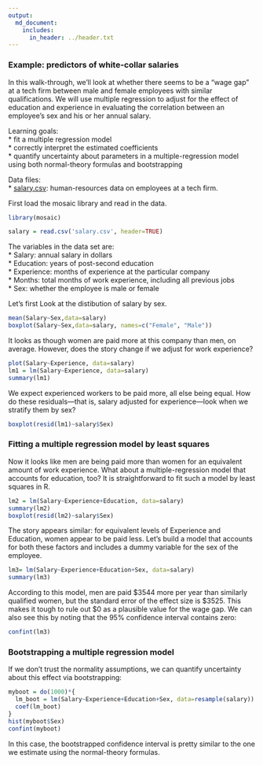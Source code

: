```yaml
---
output:
  md_document:
    includes:
      in_header: ../header.txt
---
```

  
### Example: predictors of white-collar salaries
  
In this walk-through, we'll look at whether there seems to be a "wage gap" at a tech firm between male and female employees with similar qualifications.  We will use multiple regression to adjust for the effect of education and experience in evaluating the correlation between an employee's sex and his or her annual salary.  

Learning goals:  
* fit a multiple regression model  
* correctly interpret the estimated coefficients    
* quantify uncertainty about parameters in a multiple-regression model using both normal-theory formulas and bootstrapping  


Data files:  
* [salary.csv](salary.csv): human-resources data on employees at a tech firm.

First load the mosaic library and read in the data.
```r
library(mosaic)
```

```r
salary = read.csv('salary.csv', header=TRUE)
```
  
The variables in the data set are:  
* Salary: annual salary in dollars   
* Education: years of post-second education  
* Experience: months of experience at the particular company  
* Months: total months of work experience, including all previous jobs  
* Sex: whether the employee is male or female


Let's first Look at the distibution of salary by sex.
```r
mean(Salary~Sex,data=salary)
boxplot(Salary~Sex,data=salary, names=c("Female", "Male"))
```

It looks as though women are paid more at this company than men, on average.  However, does the story change if we adjust for work experience?
```r
plot(Salary~Experience, data=salary)
lm1 = lm(Salary~Experience, data=salary)
summary(lm1)
```

We expect experienced workers to be paid more, all else being equal.  How do these residuals---that is, salary adjusted for experience---look when we stratify them by sex?
```r
boxplot(resid(lm1)~salary$Sex)
```

### Fitting a multiple regression model by least squares

Now it looks like men are being paid more than women for an equivalent amount of work experience.  What about a multiple-regression model that accounts for education, too?  It is straightforward to fit such a model by least squares in R.
```r
lm2 = lm(Salary~Experience+Education, data=salary)
summary(lm2)
boxplot(resid(lm2)~salary$Sex)
```

The story appears similar: for equivalent levels of Experience and Education, women appear to be paid less.  Let's build a model that accounts for both these factors and includes a dummy variable for the sex of the employee.
```r
lm3= lm(Salary~Experience+Education+Sex, data=salary)
summary(lm3)
```

According to this model, men are paid $3544 more per year than similarly qualified women, but the standard error of the effect size is $3525.  This makes it tough to rule out $0 as a plausible value for the wage gap.  We can also see this by noting that the 95% confidence interval contains zero:
```r
confint(lm3)
```


### Bootstrapping a multiple regression model

If we don't trust the normality assumptions, we can quantify uncertainty about this effect via bootstrapping:
```r
myboot = do(1000)*{
  lm_boot = lm(Salary~Experience+Education+Sex, data=resample(salary))
  coef(lm_boot)
}
hist(myboot$Sex)
confint(myboot)
```

In this case, the bootstrapped confidence interval is pretty similar to the one we estimate using the normal-theory formulas.

